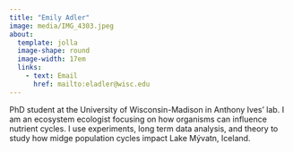 ```yaml
---
title: "Emily Adler"
image: media/IMG_4303.jpeg
about: 
  template: jolla
  image-shape: round
  image-width: 17em
  links:
    - text: Email
      href: mailto:eladler@wisc.edu
---
```


PhD student at the University of Wisconsin-Madison in Anthony Ives' lab. I am an ecosystem ecologist focusing on how organisms can influence nutrient cycles. I use experiments, long term data analysis, and theory to study how midge population cycles impact Lake Mývatn, Iceland.
